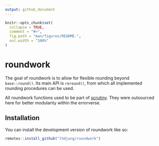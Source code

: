 ```yaml
---
output: github_document
---
```


<!-- README.md is generated from README.Rmd. Please edit that file -->

```r
knitr::opts_chunk$set(
  collapse = TRUE,
  comment = "#>",
  fig.path = "man/figures/README-",
  out.width = "100%"
)
```

# roundwork

<!-- badges: start -->

<!-- badges: end -->

The goal of roundwork is to allow for flexible rounding beyond `base::round()`. Its main API is `reround()`, from which all implemented rounding procedures can be used.

All roundwork functions used to be part of [scrutiny](https://lhdjung.github.io/scrutiny/). They were outsourced here for better modularity within the errorverse.

## Installation

You can install the development version of roundwork like so:

```r
remotes::install_github("lhdjung/roundwork")
```
